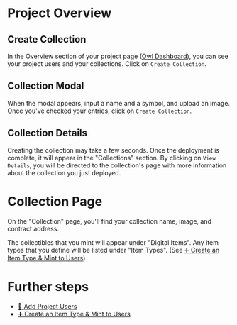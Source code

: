 # Project Overview

## Create Collection

In the Overview section of your project page ([Owl Dashboard](https://dashboard.owlprotocol.xyz/)), you can see your project users and your collections. Click on `Create Collection`.


## Collection Modal

When the modal appears, input a name and a symbol, and upload an image. Once you've checked your entries, click on `Create Collection`.

## Collection Details

Creating the collection may take a few seconds. Once the deployment is complete, it will appear in the "Collections" section.  By clicking on `View Details`, you will be directed to the collection's page with more information about the collection you just deployed.


# Collection Page

On the "Collection" page, you'll find your collection name, image, and contract address.

The collectibles that you mint will appear under "Digital Items". Any item types that you define will be listed under "Item Types". (See [➕ Create an Item Type & Mint to Users](doc:mint-from-item-type))

# Further steps

- [👤 Add Project Users](doc:add-project-users)
- [➕ Create an Item Type & Mint to Users](doc:mint-from-item-type)
